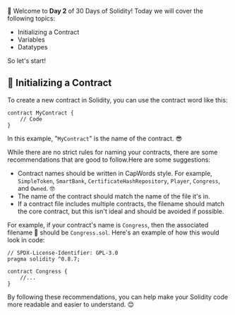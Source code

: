 👋 Welcome to **Day 2** of 30 Days of Solidity! Today we will cover the following topics:

- Initializing a Contract
- Variables
- Datatypes

So let's start!

## 📜 Initializing a Contract

To create a new contract in Solidity, you can use the contract word like this:

```solidity copy
contract MyContract {
    // Code
}
```

In this example, "`MyContract`" is the name of the contract. 😎

While there are no strict rules for naming your contracts, there are some recommendations that are good to follow.Here are some suggestions:

- Contract names should be written in CapWords style. For example, `SimpleToken`, `SmartBank`, `CertificateHashRepository`, `Player`, `Congress`, and `Owned`. 🤓
- The name of the contract should match the name of the file it's in.
- If a contract file includes multiple contracts, the filename should match the core contract, but this isn't ideal and should be avoided if possible.

For example, if your contract's name is `Congress`, then the associated filename 📝 should be `Congress.sol`. Here's an example of how this would look in code:

```solidity filename="Congress.sol" copy
// SPDX-License-Identifier: GPL-3.0
pragma solidity ^0.8.7;

contract Congress {
    //...
}
```

By following these recommendations, you can help make your Solidity code more readable and easier to understand. 😊

## 📏 Variables

> A **variable** is a named storage location in a Solidity program that holds a value of a certain data type. It can be changed during the execution of the program, and its value can be used in calculations and other operations.

While naming your variables in Solidity, it's important to follow some rules to ensure your code is readable and follows Solidity's syntax requirements.

👉 Here are a few things to keep in mind when naming your variables in Solidity:

- You **should not** use any of the Solidity reserved keywords as a variable name. For example, `break` or `boolean` variable names are not valid.
- Solidity variable names should not start with a numeral (`0-9`). They must begin with a letter or an underscore`_` character. For example, `123test` is an invalid variable name but `_123test` is a valid one.
- Solidity variable names are case-sensitive. For example, `Name` and `name` are two different variables.

Here are the keywords as per the latest Solidity version

```txt
after, alias, apply, auto, byte, case, copyof,
default, define, final, implements, in, inline,
let, macro, match, mutable, null, of, partial,
promise, reference, relocatable, sealed, sizeof,
static, supports, switch, typedef, typeof, var
```

## 💾 Datatype

📜 Solidity is a statically-typed language, which means that variables must be declared with a specific data type before they can be used. Solidity supports a wide range of data types that can be used to store different kinds of values. To declare a variable, use the following syntax:

```solidity copy
<datatype> <variablename>;
// or
<datatype> <variablename> = <value>;
```

### 🔢 Integer Types

Solidity has several integer data types that can be used to store integer values. Integers can be either _signed_ or _unsigned_. Signed integers can store both positive and negative values, while unsigned integers can only store non-negative values. The following are the integer data types available in Solidity:

- **uin**t: an unsigned integer. It can store non-negative integers. The size of uint is `256` bits.
- **int**: a signed integer. It can store both positive and negative integers. The size of int is `256` bits.
- **uint8** to **uint256**: unsigned integers with various bit sizes.
- **int8** to **int256**: signed integers with various bit sizes.

📝 Here's an example of how to declare a uint variable called myNumber:

```solidity copy
uint myNumber = 10;
```

### 🔢 Fixed Point Types

Fixed point numbers are used to represent decimal numbers with a fixed number of decimal places. Solidity has two fixed point types: `ufixed` and `fixed`. The ufixed data type represents an unsigned fixed point number, while the fixed data type represents a signed fixed point number.

<Callout type="warning" emoji="⚠️">
  **Note** - Fixed point types are not fully supported yet. They can be
  declared, but cannot be assigned to or from. It's also still undecided which
  of the upcoming compiler versions will support them.
</Callout>

Keywords `ufixedMxN` and `fixedMxN`, where `M` represents the number of bits taken by the type and `N` represents how many decimal points are available.

- M must be divisible by 8 and goes from 8 to 256 bits.
- N must be between 0 and 80, inclusive.
- `ufixed` and `fixed` are aliases for `ufixed128x18` and `fixed128x18`, respectively.

The following are some examples of how to declare fixed point variables:

```solidity copy
fixed myFixedNumber;
ufixed myUnsignedFixedNumber;
```

### 🪢 String Types

The string data type is used to store a sequence of characters. Strings are declared by using the string keyword. Here's an example:

```solidity copy
string myString = "Hello, world!";
```

we can also use bytes with string for example, with `bytes32 samevar = "stringliteral";{solidity}` the string literal is interpreted in its raw byte form when assigned to a bytes32 type.

### 🏠 Address Types

The address data type is used to store Ethereum addresses. The address type comes in two largely identical flavors:

- **address**: Holds a 20 byte value (size of an Ethereum address).
- **address payable**: Same as address, but with the additional members `transfer` and `send`.

The idea behind this distinction is that `address payable` is an address you can send Ether to, while you are not supposed to send Ether to a plain `address`, for example because it might be a smart contract that was not built to accept Ether.

Example,

```solidity copy
address myAddress = 0xAb8483F64d9C6d1EcF9b849Ae677dD3315835cb2;
```

### 🎭 Boolean Types

The bool data type is used to store either true or false. Here's an example:

```solidity copy
bool myBoolean = true;
```

### 🎨 Unicode and Hexadecimal Literals

Solidity supports Unicode and hexadecimal literals. Unicode literals are used to represent special characters, while hexadecimal literals are used to represent values in hexadecimal format.

Regular string literals can only include ASCII characters, whereas Unicode literals, which are prefixed with the keyword `unicode`, can contain any valid UTF-8 sequence. They can also use the same escape sequences as conventional string literals.

Here are some examples:

```solidity copy
string memory a = unicode"Hello 😃";
```

Hexadecimal literals begin with the keyword `hex` and are surrounded by double or single quotes. Its content must be hexadecimal digits, with a single underscore acting as a divider between byte bounds.

For Example,

```solidity copy
bytes32 public myHex = hex"001122FF";
```


<Callout type="info" emoji="ℹ️">
  Solidity also allows for the creation of user-defined data types, such as
  `arrays`, `structs`, `mappings`, and `iterable mappings`. These data types can
  be used to store more complex data structures and make it easier to work with
  large amounts of data. In the coming days of this series, we'll explore these
  data types in more detail, so stay tuned!
</Callout>

👀 And that's it! You now know about the different data types in Solidity and how to declare variables of each type. When declaring a variable, make sure to choose the data type that best fits the type of data you want to store.

## 🎯 Challenge

**❓ Build a simple smart contract called 'Contract.sol' and populate variables with the datatype we studied today.**

Ready for the solution, just expand the section below

<details>

<summary>⬇️ Answer</summary>

```solidity copy filename="Contract.sol"
// SPDX-License-Identifier: MIT
pragma solidity ^0.8.14;

contract Contract {
    uint myUint = 10;
    fixed32x4 myFixed;
    string myString = "Hello World!";
    address myAddress = 0xBF4979305B43B0eB5Bb6a5C67ffB89408803d3e1;
    bool myBoolean = true;
    string public myUnicode = unicode"Hello 😃";
    bytes32 public myHex = hex"001122FF";
}
```

</details>

That's all for today! Keep learning and practicing Solidity, and we'll see you tomorrow for more blockchain awesomeness! ✨
